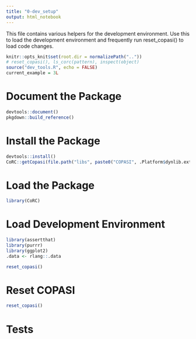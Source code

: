 ```yaml
---
title: "0-dev_setup"
output: html_notebook
---
```


This file contains various helpers for the development environment.
Use this to load the development environment and frequently run reset_copasi() to load code changes.

```r
knitr::opts_knit$set(root.dir = normalizePath(".."))
# reset_copasi(), ls_corc(pattern), inspect(object)
source("dev_tools.R", echo = FALSE)
current_example = 3L
```

# Document the Package

```r
devtools::document()
pkgdown::build_reference()
```

# Install the Package

```r
devtools::install()
CoRC::getCopasi(file.path("libs", paste0("COPASI", .Platform$dynlib.ext)))
```

# Load the Package

```r
library(CoRC)
```

# Load Development Environment

```r
library(assertthat)
library(purrr)
library(ggplot2)
.data <- rlang::.data

reset_copasi()
```

# Reset COPASI

```r
reset_copasi()
```

# Tests

```r

```
